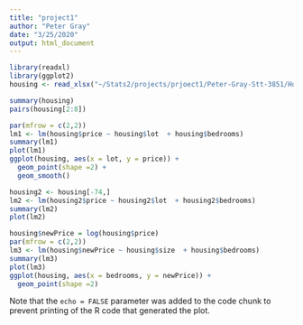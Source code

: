 ```yaml
---
title: "project1"
author: "Peter Gray"
date: "3/25/2020"
output: html_document
---
```


```r
library(readxl)
library(ggplot2)
housing <- read_xlsx("~/Stats2/projects/prjoect1/Peter-Gray-Stt-3851/Housing.xlsx")
```



```r
summary(housing)
pairs(housing[2:8])

par(mfrow = c(2,2))
lm1 <- lm(housing$price ~ housing$lot  + housing$bedrooms) 
summary(lm1)
plot(lm1)
ggplot(housing, aes(x = lot, y = price)) +
  geom_point(shape =2) + 
  geom_smooth()
```

```r
housing2 <- housing[-74,]
lm2 <- lm(housing2$price ~ housing2$lot  + housing2$bedrooms) 
summary(lm2)
plot(lm2)

```


```r
housing$newPrice = log(housing$price)
par(mfrow = c(2,2))
lm3 <- lm(housing$newPrice ~ housing$size  + housing$bedrooms) 
summary(lm3)
plot(lm3)
ggplot(housing, aes(x = bedrooms, y = newPrice)) +
  geom_point(shape =2)
```

Note that the `echo = FALSE` parameter was added to the code chunk to prevent printing of the R code that generated the plot.
